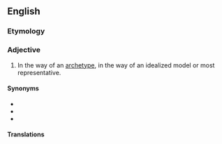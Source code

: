 ==English==

===Etymology===
{{suffix|en|archetype|ical}}

===Adjective===
{{en-adj}}

# In the way of an [[archetype]], in the way of an idealized model or most representative.

====Synonyms====
* {{l|en|archetypic}}
* {{l|en|archetypal}}
* {{l|en|quintessential}}

====Translations====
{{trans-see|archetypal}}